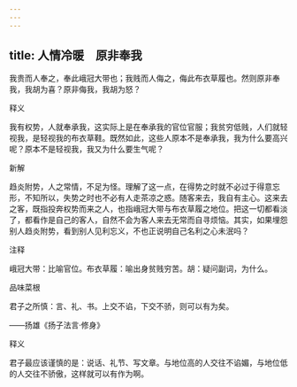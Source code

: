 ```yaml
---
---
---
```

title: 人情冷暖　原非奉我
---



我贵而人奉之，奉此峨冠大带也；我贱而人侮之，侮此布衣草履也。然则原非奉我，我胡为喜？原非侮我，我胡为怒？

释义

我有权势，人就奉承我，这实际上是在奉承我的官位官服；我贫穷低贱，人们就轻视我，是轻视我的布衣草鞋。既然如此，这些人原本不是奉承我，我为什么要高兴呢？原本不是轻视我，我又为什么要生气呢？



新解

趋炎附势，人之常情，不足为怪。理解了这一点，在得势之时就不必过于得意忘形，不知所以，失势之时也不必有人走茶凉之惑。随客来去，我自有主心。这来去之客，既指投奔权势而来之人，也指峨冠大带与布衣草履之地位。把这一切都看淡了，都看作是自己的客人，自然不会为客人来去无常而自寻烦恼。其实，如果埋怨别人趋炎附势，看到别人见利忘义，不也正说明自己名利之心未泯吗？

注释

峨冠大带：比喻官位。布衣草履：喻出身贫贱穷苦。胡：疑问副词，为什么。

品味菜根

君子之所慎：言、礼、书。上交不谄，下交不骄，则可以有为矣。

——扬雄《扬子法言·修身》

释义

君子最应该谨慎的是：说话、礼节、写文章。与地位高的人交往不谄媚，与地位低的人交往不骄傲，这样就可以有作为啊。